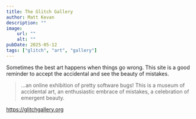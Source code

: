 ```yaml
---
title: The Glitch Gallery
author: Matt Kevan
description: ""
image:
    url: ""
    alt: ""
pubDate: 2025-05-12
tags: ["glitch", "art", "gallery"]
---
```


Sometimes the best art happens when things go wrong. This site is a good reminder to accept the accidental and see the beauty of mistakes.

> ...an online exhibition of pretty software bugs! This is a museum of accidental art, an enthusiastic embrace of mistakes, a celebration of emergent beauty.

https://glitchgallery.org

